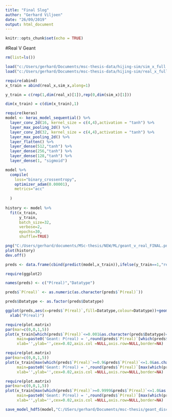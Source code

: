 ---
title: "Final Slog"
author: "Gerhard Viljoen"
date: "26/09/2019"
output: html_document
---

```{r setup, include=FALSE}
knitr::opts_chunk$set(echo = TRUE)
```

#Real V Geant

```{r}
rm(list=ls())

load("c:/Users/gerhard/Documents/msc-thesis-data/hijing-sim/sim_x_full.rdata")
load("c:/Users/gerhard/Documents/msc-thesis-data/hijing-sim/real_x_full.rdata")
```

```{r}
require(abind)
x_train = abind(real_x,sim_x,along=1)

y_train = c(rep(1,dim(real_x)[1]),rep(0,dim(sim_x)[1]))

dim(x_train) = c(dim(x_train),1)

require(keras)
model <- keras_model_sequential() %>%
  layer_conv_2d(16, kernel_size = c(4,4),activation = "tanh") %>%
  layer_max_pooling_2d() %>%
  layer_conv_2d(32, kernel_size = c(4,4),activation = "tanh") %>%
  layer_max_pooling_2d() %>%
  layer_flatten() %>%
  layer_dense(512,"tanh") %>%
  layer_dense(256,"tanh") %>%
  layer_dense(128,"tanh") %>%
  layer_dense(1, "sigmoid")

model %>%
  compile(
    loss="binary_crossentropy",
    optimizer_adam(0.00001),
    metrics="acc"
    
  )
  
history <- model %>%
  fit(x_train,
      y_train,
      batch_size=32,
      verbose=2,
      epochs=30,
      shuffle=TRUE)

png("C:/Users/gerhard/documents/MSc-thesis/NEW/ML/geant_v_real_FINAL.png")
plot(history)
dev.off()
```

```{r}
preds <- data.frame(cbind(predict(model,x_train)),ifelse(y_train==1,"real","geant"))
```

```{r}
require(ggplot2)

names(preds) <- c("P(real)","Datatype")

preds$`P(real)` <- as.numeric(as.character(preds$`P(real)`))

preds$Datatype <- as.factor(preds$Datatype)

ggplot(preds,aes(x=preds$`P(real)`,fill=Datatype,colour=Datatype))+geom_histogram(stat="count")+
  xlab("P(real)")
```


```{r}
require(plot.matrix)
par(mar=c(0,0,1,5))
plot(x_train[which(preds$`P(real)`<=0.001&as.character(preds$Datatype)=="geant")[1],,,],col=gray.colors(start=0,n=10),
     main=paste0('Geant: P(real) = ',round(preds$`P(real)`[which(preds$`P(real)`<=0.001&as.character(preds$Datatype)=="geant")[1]],4)),
     xlab='',ylab='',cex=0.02,axis.col =NULL,axis.row=NULL,border=NA)

```


```{r}
require(plot.matrix)
par(mar=c(0,0,1,5))
plot(x_train[max(which(preds$`P(real)`>=0.9&preds$`P(real)`<=1.0&as.character(preds$Datatype)=="geant")),,,],col=gray.colors(start=0,n=10),
     main=paste0('Geant: P(real) = ',round(preds$`P(real)`[max(which(preds$`P(real)`>=0.9&preds$`P(real)`<=1.0&as.character(preds$Datatype)=="geant"))],4)),
     xlab='',ylab='',cex=0.02,axis.col =NULL,axis.row=NULL,border=NA)

```

```{r}
require(plot.matrix)
par(mar=c(0,0,1,5))
plot(x_train[max(which(preds$`P(real)`>=0.9999&preds$`P(real)`<=1.0&as.character(preds$Datatype)=="geant")),,,],col=gray.colors(start=0,n=10),
     main=paste0('Geant: P(real) = ',round(preds$`P(real)`[max(which(preds$`P(real)`>=0.9999&preds$`P(real)`<=1.0&as.character(preds$Datatype)=="geant"))],4)),
     xlab='',ylab='',cex=0.02,axis.col =NULL,axis.row=NULL,border=NA)

```

```{r}
save_model_hdf5(model,"C:/USers/gerhard/Documents/msc-thesis/geant_discrim_model.h5")
```







